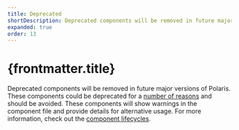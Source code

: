 ```yaml
---
title: Deprecated
shortDescription: Deprecated components will be removed in future major versions of Polaris. They should be avoided and will show warnings.
expanded: true
order: 13
---
```


# {frontmatter.title}

<Lede>

Deprecated components will be removed in future major versions of Polaris. These components could be deprecated for a [number of reasons](https://polaris.shopify.com/getting-started/components-lifecycle#requirements-for-deprecation) and should be avoided. These components will show warnings in the component file and provide details for alternative usage. For more information, check out the [component lifecycles](https://polaris.shopify.com/getting-started/components-lifecycle#deprecated).

</Lede>

<RichCardGrid cards={posts} />
